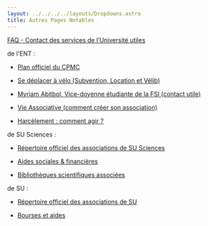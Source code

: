 ```yaml
---
layout: ../../../../layouts/Dropdowns.astro
title: Autres Pages Notables
---
```

[FAQ - Contact des services de l’Université utiles](https://drive.google.com/file/d/1cBV4epK4RBjS9QYoNZNQ3bbQdEuLY_OT/view?usp=sharing)

de l'ENT :  
- [Plan officiel du CPMC](https://ent.sorbonne-universite.fr/sciences-etudiants/fr/en-pratique/plan-du-campus.html)

- [Se déplacer à vélo (Subvention, Location et Vélib)](https://ent.sorbonne-universite.fr/sciences-etudiants/fr/en-pratique/se-deplacer-a-velo.html)

- [Myriam Abitbol, Vice-doyenne étudiante de la FSI (contact utile)](https://ent.sorbonne-universite.fr/sciences-etudiants/fr/index/myriam-abitbol-vice-doyenne-etudiante-de-la-faculte-des-sciences-et-ingenierie.html)

- [Vie Associative (comment créer son association)](https://ent.sorbonne-universite.fr/sciences-etudiants/fr/vie-etudiante/vie-associative.html)

- [Harcèlement : comment agir ?](https://ent.sorbonne-universite.fr/sciences-etudiants/fr/vie-etudiante/egalite-et-lutte-contre-les-discriminations/harcelement-comment-agir.html)

de SU Sciences :

- [Répertoire officiel des associations de SU Sciences](https://sciences.sorbonne-universite.fr/associations)

- [Aides sociales & financières](https://sciences.sorbonne-universite.fr/vie-de-campus-sciences/aides-sociales-financieres/bourses-et-aides-sociales)

- [Bibliothèques scientifiques associées](https://www.sorbonne-universite.fr/les-bibliotheques-associees-de-sciences-ingenierie)

de SU :  
- [Répertoire officiel des associations de SU](https://www.sorbonne-universite.fr/associations)

- [Bourses et aides](https://www.sorbonne-universite.fr/offre-de-formation/vie-etudiante/bourses-aides-et-dispositifs)